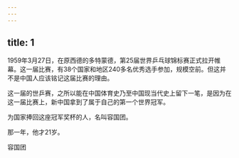 ```yaml
---
---
---
```

title: 1
---



1959年3月27日，在原西德的多特蒙德，第25届世界乒乓球锦标赛正式拉开帷幕。这一届比赛，有38个国家和地区240多名优秀选手参加，规模空前。但这并不是中国人应该铭记这届比赛的理由。

这一届的世乒赛，之所以能在中国体育史乃至中国现当代史上留下一笔，是因为在这一届比赛上，新中国拿到了属于自己的第一个世界冠军。

为国家捧回这座冠军奖杯的人，名叫容国团。

那一年，他才21岁。

容国团